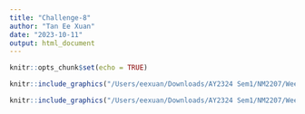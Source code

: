```yaml
---
title: "Challenge-8"
author: "Tan Ee Xuan"
date: "2023-10-11"
output: html_document
---
```


```r
knitr::opts_chunk$set(echo = TRUE)
```

```r
knitr::include_graphics("/Users/eexuan/Downloads/AY2324 Sem1/NM2207/Week-8/challenge/challenge_img1.png")
```

``` r
knitr::include_graphics("/Users/eexuan/Downloads/AY2324 Sem1/NM2207/Week-8/challenge/challenge_img2.png")

```